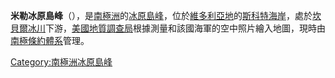 {{coord|74|26|S|164|15|E|source:GNIS|display=title}}

'''米勒冰原島峰'''（{{lang-en|Miller Nunatak}}），是[[南極洲|南極洲]]的[[冰原島峰|冰原島峰]]，位於[[維多利亞地|維多利亞地]]的[[斯科特海岸|斯科特海岸]]，處於[[坎貝爾冰川|坎貝爾冰川]]下游，[[美國地質調查局|美國地質調查局]]根據測量和該國海軍的空中照片繪入地圖，現時由[[南極條約體系|南極條約體系]]管理。

{{DEFAULTSORT:Miller Nunatak}}
[[Category:南極洲冰原島峰|Category:南極洲冰原島峰]]


{{ScottCoast-geo-stub}}
